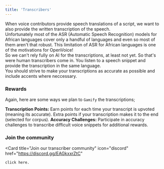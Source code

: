 ```yaml
---
title: 'Transcribers'
---
```


When voice contributors provide speech translations of a script, we want to also provide the written transcription of the speech.   
Unfortunately most of the ASR (Automatic Speech Recognition) models for African languages cover only a handful of languages and even so most of them 
aren't that robust. This limitation of ASR for African languages is one of the motivations for OpenVoice!   
So we can't rely fully on AI for the transcriptions, at least not yet. So that's were human transcribers come in. You listen to a speech snippet and 
provide the transcription in the same language.    
You should strive to make your transcriptions as accurate as possible and include accents where neccessary.


### Rewards

Again, here are some ways we plan to `Gamify` the transcriptions;

**Transcription Points:** Earn points for each time your transcript is upvoted (meaning its accurate). Extra points if your transcription makes it to the end (selected for corpus).
**Accuracy Challenges:** Participate in accuracy challenges to transcribe difficult voice snippets for additional rewards.

### Join the community

<Card
    title="Join our transcriber community"
    icon="discord"
    href="https://discord.gg/EAGkxxrZtC"
  >
    click here.
</Card>